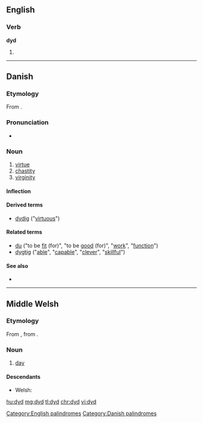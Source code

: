 ==English==

===Verb===
'''dyd'''

# {{obsolete spelling of|did|lang=en}}

[[Category:English palindromes]]

----

==Danish==

===Etymology===
From {{etyl|non|da}} {{term|dygð||virtue|lang=non}}.

===Pronunciation===
* {{IPA|/dyːd/|[d̥yðˀ]|lang=da}}

===Noun===
{{da-noun|en|er}}

# [[virtue]]
# [[chastity]]
# [[virginity]]

====Inflection====
{{da-noun-infl|en|er}}

====Derived terms====
* [[dydig]] ("[[virtuous]]")

====Related terms====
* [[du]] {{pos v}} ("to be [[fit]] (for)", "to be [[good]] (for)", "[[work]]", "[[function]]")
* [[dygtig]] {{pos a}} ("[[able]]", "[[capable]]", "[[clever]]", "[[skillful]]")

====See also====
* {{pedia|lang=da}}

[[Category:Danish palindromes]]

----

==Middle Welsh==

===Etymology===
From {{etyl|owl|wlm}} {{term|did|lang=owl}}, from {{etyl|cel-pro|wlm}} {{m|cel-pro|*dīyos||day}}.

===Noun===
{{head|wlm|noun|g=m}}

# [[day]]

====Descendants====
* Welsh: {{l|cy|dydd}}

[[hu:dyd]]
[[mg:dyd]]
[[tl:dyd]]
[[chr:dyd]]
[[vi:dyd]]
